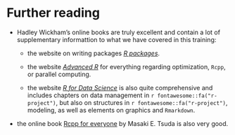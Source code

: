 
# Further reading {-}

  - Hadley Wickham's online books are truly excellent and contain a lot of supplementary informattion to what we have covered in this training:
  
    - the website on writing packages [*R packages*](http://r-pkgs.had.co.nz/).
    
    - the website [*Advanced R*](http://adv-r.had.co.nz/) for everything regarding optimization, `Rcpp`, or parallel computing.
    
    - the website [*R for Data Science*](http://r4ds.had.co.nz/) is also quite comprehensive and includes chapters on data management in `r fontawesome::fa("r-project")`, but also on  structures in `r fontawesome::fa("r-project")`, modeling, as well as elements on graphics and `Rmarkdown`.
    
  - the online book [Rcpp for everyone](https://teuder.github.io/rcpp4everyone_en/) by Masaki E. Tsuda is also very good. 



